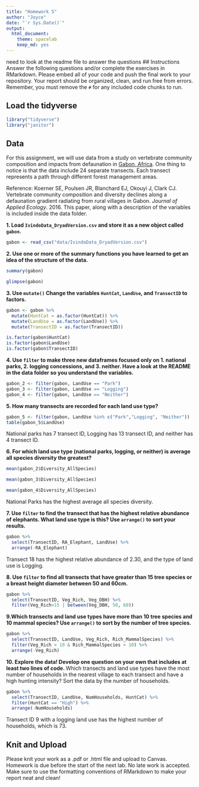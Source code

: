 ```yaml
---
title: "Homework 5"
author: "Joyce"
date: "`r Sys.Date()`"
output:
  html_document: 
    theme: spacelab
    keep_md: yes
---
```

need to look at the readme file to answer the questions
## Instructions
Answer the following questions and/or complete the exercises in RMarkdown. Please embed all of your code and push the final work to your repository. Your report should be organized, clean, and run free from errors. Remember, you must remove the `#` for any included code chunks to run.  

## Load the tidyverse
```r
library("tidyverse")
library("janitor")
```

## Data 
For this assignment, we will use data from a study on vertebrate community composition and impacts from defaunation in [Gabon, Africa](https://en.wikipedia.org/wiki/Gabon). One thing to notice is that the data include 24 separate transects. Each transect represents a path through different forest management areas.  

Reference: Koerner SE, Poulsen JR, Blanchard EJ, Okouyi J, Clark CJ. Vertebrate community composition and diversity declines along a defaunation gradient radiating from rural villages in Gabon. _Journal of Applied Ecology_. 2016. This paper, along with a description of the variables is included inside the data folder.   

**1. Load `IvindoData_DryadVersion.csv` and store it as a new object called `gabon`.**
```r
gabon <- read_csv("data/IvindoData_DryadVersion.csv")
```

**2. Use one or more of the summary functions you have learned to get an idea of the structure of the data.**  
```r
summary(gabon)
```

```r
glimpse(gabon)
```
  
**3. Use `mutate()` Change the variables `HuntCat`, `LandUse`, and `TransectID` to factors.**
```r
gabon <- gabon %>% 
  mutate(HuntCat = as.factor(HuntCat)) %>% 
  mutate(LandUse = as.factor(LandUse)) %>% 
  mutate(TransectID = as.factor(TransectID))

is.factor(gabon$HuntCat)
is.factor(gabon$LandUse)
is.factor(gabon$TransectID)
```

**4. Use `filter` to make three new dataframes focused only on 1. national parks, 2. logging concessions, and 3. neither. Have a look at the README in the data folder so you understand the variables.**
```r
gabon_2 <- filter(gabon, LandUse == "Park")
gabon_3 <- filter(gabon, LandUse == "Logging")
gabon_4 <- filter(gabon, LandUse == "Neither")
```

**5. How many transects are recorded for each land use type?**
```r
gabon_5 <- filter(gabon, LandUse %in% c("Park","Logging", "Neither"))
table(gabon_5$LandUse)
```

National parks has 7 transect ID, Logging has 13 transect ID, and neither has 4 transect ID.

**6. For which land use type (national parks, logging, or neither) is average all species diversity the greatest?**
```r
mean(gabon_2$Diversity_AllSpecies)
```

```r
mean(gabon_3$Diversity_AllSpecies)
```

```r
mean(gabon_4$Diversity_AllSpecies)
```
National Parks has the highest average all species diversity.

**7. Use `filter` to find the transect that has the highest relative abundance of elephants. What land use type is this? Use `arrange()` to sort your results.** 
```r
gabon %>% 
  select(TransectID, RA_Elephant, LandUse) %>% 
  arrange(-RA_Elephant)
```
Transect 18 has the highest relative abundance of 2.30, and the type of land use is Logging.

**8. Use `filter` to find all transects that have greater than 15 tree species or a breast height diameter between 50 and 60cm.  **
```r
gabon %>% 
  select(TransectID, Veg_Rich, Veg_DBH) %>% 
  filter(Veg_Rich>15 | between(Veg_DBH, 50, 60)) 
```

**9.Which transects and land use types have more than 10 tree species and 10 mammal species? Use `arrange()` to sort by the number of tree species.**
```r
gabon %>% 
  select(TransectID, LandUse, Veg_Rich, Rich_MammalSpecies) %>% 
  filter(Veg_Rich > 10 & Rich_MammalSpecies > 10) %>% 
  arrange(-Veg_Rich)
```

**10. Explore the data! Develop one question on your own that includes at least two lines of code. **
Which transects and land use types have the most number of households in the nearest village to each transect and have a high hunting intensity?
Sort the data by the number of households.
```r
gabon %>% 
  select(TransectID, LandUse, NumHouseholds, HuntCat) %>% 
  filter(HuntCat == "High") %>% 
  arrange(-NumHouseholds)
```
Transect ID 9 with a logging land use has the highest number of households, which is 73.

## Knit and Upload
Please knit your work as a .pdf or .html file and upload to Canvas. Homework is due before the start of the next lab. No late work is accepted. Make sure to use the formatting conventions of RMarkdown to make your report neat and clean!  
